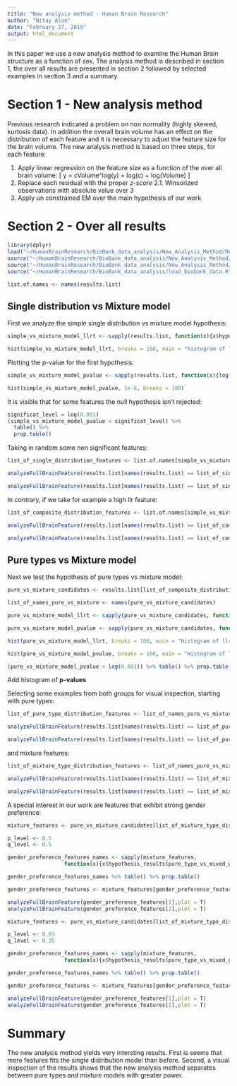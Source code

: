 ```yaml
---
title: "New analysis method - Human Brain Research"
author: "Nitay Alon"
date: "February 27, 2019"
output: html_document
---
```


In this paper we use a new analysis method to examine the Human Brain structure as a function of sex. The analysis method is described in section 1, the over all results are presented in section 2 followed by selected examples in section 3 and a summary.

# Section 1 - New analysis method
Previous research indicated a problem on non normality (highly skewed, kurtosis data). In addition the overall brain volume has an effect on the distribution of each feature and it is necessary to adjust the feature size for the brain volume. The new analysis method is based on three steps, for each feature:

1. Apply linear regression on the feature size as a function of the over all brain volume:
\[
y = cVolume^\alpha \implies log(y) = log(c) + \alpha log(Volume) 
\]
2. Replace each residual with the proper *z-score*
2.1. Winsorized observations with absolute value over 3 
3. Apply un constrained EM over the main hypothesis of our work

# Section 2 - Over all results
```r
library(dplyr)
load("~/HumanBrainResearch/BioBank_data_analysis/New_Analysis_Method/Residuals_analysis_methods/Results/New_analysis_method_results.RData")
source("~/HumanBrainResearch/BioBank_data_analysis/New_Analysis_Method/Residuals_analysis_methods/analyze_full_brain_feature.R")
source("~/HumanBrainResearch/BioBank_data_analysis/New_Analysis_Method/Residuals_analysis_methods/method_helper.R")
source("~/HumanBrainResearch/BioBank_data_analysis/load_biobank_data.R")

list.of.names <- names(results.list)
```

## Single distribution vs Mixture model
First we analyze the simple single distribution vs mixture model hypothesis:
```r
simple_vs_mixture_model_llrt <- sapply(results.list, function(x){x$hypothesis_results$simple_vs_compostie_llrt})

hist(simple_vs_mixture_model_llrt, breaks = 150, main = "histogram of llr statistic", sub = "Single distribution vs mixture model",xlab = "LLR")
```

Plotting the p-value for the first hypothesis:
```r
simple_vs_mixture_model_pvalue <- sapply(results.list, function(x){log(max(1 - pchisq(x$hypothesis_results$simple_vs_compostie_llrt, 4),1e-8))})

hist(simple_vs_mixture_model_pvalue, 1e-8, breaks = 100)
```


It is visible that for some features the null hypothesis isn't rejected:
```r
significat_level = log(0.001)
(simple_vs_mixture_model_pvalue < significat_level) %>% 
  table() %>% 
  prop.table()
```

Taking in random some non significant features:
```r
list_of_single_distribution_features <- list.of.names[simple_vs_mixture_model_pvalue > significat_level]

analyzeFullBrainFeature(results.list[names(results.list) == list_of_single_distribution_features[1]],plot = T)

analyzeFullBrainFeature(results.list[names(results.list) == list_of_single_distribution_features[2]],plot = T)
```

In contrary, if we take for example a high llr feature:
```r
list_of_composite_distribution_features <- list.of.names[simple_vs_mixture_model_pvalue < significat_level]

analyzeFullBrainFeature(results.list[names(results.list) == list_of_composite_distribution_features[2]],plot = T)

analyzeFullBrainFeature(results.list[names(results.list) == list_of_composite_distribution_features[10]],plot = T)
```

## Pure types vs Mixture model

Next we test the hypothesis of pure types vs mixture model:
```r
pure_vs_mixture_candidates <- results.list[list_of_composite_distribution_features]

list_of_names_pure_vs_mixture <- names(pure_vs_mixture_candidates)

pure_vs_mixture_model_llrt <- sapply(pure_vs_mixture_candidates, function(x){-2*x$hypothesis_results$pure_vs_mixed_llrt})

pure_vs_mixture_model_pvalue <- sapply(pure_vs_mixture_candidates, function(x){log(max(1 - pchisq(-2*x$hypothesis_results$pure_vs_mixed_llrt,2), 1e-8))})
```

```r
hist(pure_vs_mixture_model_llrt, breaks = 100, main = "Histogram of llr",sub = "Pure type vs Composite", xlab = "llr")

hist(pure_vs_mixture_model_pvalue, breaks = 100, main = "Histogram of log(pv)",sub = "Pure type vs Composite", xlab = "log(pv)")

(pure_vs_mixture_model_pvalue < log(0.001)) %>% table() %>% prop.table()
```
Add histogram of **p-values**

Selecting some examples from both groups for visual inspection, starting with pure types:

```r
list_of_pure_type_distribution_features <- list_of_names_pure_vs_mixture[pure_vs_mixture_model_pvalue > significat_level]

analyzeFullBrainFeature(results.list[names(results.list) == list_of_pure_type_distribution_features[2]],plot = T)

analyzeFullBrainFeature(results.list[names(results.list) == list_of_pure_type_distribution_features[10]],plot = T)
```

and mixture features:
```r
list_of_mixture_type_distribution_features <- list_of_names_pure_vs_mixture[pure_vs_mixture_model_pvalue < significat_level]

analyzeFullBrainFeature(results.list[names(results.list) == list_of_mixture_type_distribution_features[2]],plot = T)

analyzeFullBrainFeature(results.list[names(results.list) == list_of_mixture_type_distribution_features[10]],plot = T)
```

A special interest in our work are features that exhibit strong gender preference:
```r
mixture_features <- pure_vs_mixture_candidates[list_of_mixture_type_distribution_features]

p_level <- 0.5
q_level <- 0.5

gender_preference_features_names <- sapply(mixture_features, 
                  function(x){x$hypothesis_results$pure_type_vs_mixed_gender_em_results$alternative_hypothesis$m_parameters$p > p_level &&                       x$hypothesis_results$pure_type_vs_mixed_gender_em_results$alternative_hypothesis$m_parameters$q < q_level})

gender_preference_features_names %>% table() %>% prop.table()

gender_preference_features <- mixture_features[gender_preference_features_names]

analyzeFullBrainFeature(gender_preference_features[1],plot = T)
analyzeFullBrainFeature(gender_preference_features[2],plot = T)
```

```r
mixture_features <- pure_vs_mixture_candidates[list_of_mixture_type_distribution_features]

p_level <- 0.65
q_level <- 0.35

gender_preference_features_names <- sapply(mixture_features, 
                  function(x){x$hypothesis_results$pure_type_vs_mixed_gender_em_results$alternative_hypothesis$m_parameters$p > p_level &&                       x$hypothesis_results$pure_type_vs_mixed_gender_em_results$alternative_hypothesis$m_parameters$q < q_level})

gender_preference_features_names %>% table() %>% prop.table()

gender_preference_features <- mixture_features[gender_preference_features_names]

analyzeFullBrainFeature(gender_preference_features[1],plot = T)
analyzeFullBrainFeature(gender_preference_features[2],plot = T)
```

# Summary
The new analysis method yields very intersting results. First is seems that more features fits the single distribution model than before. Second, a visual inspection of the results shows that the new analysis method separates between pure types and mixture models with greater power.  

